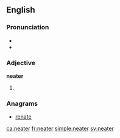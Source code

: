 ==English==

===Pronunciation===
* {{audio|En-uk-us-neater.ogg|Audio (UK and US, respectively)}}
* {{audio|En-us-neater.ogg|Audio (US)}}

===Adjective===
'''neater'''

# {{en-comparative of|neat}}

===Anagrams===
* [[renate#English|renate]]

[[ca:neater]]
[[fr:neater]]
[[simple:neater]]
[[sv:neater]]